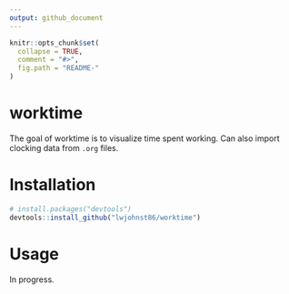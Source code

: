 ```yaml
---
output: github_document
---
```


<!-- README.md is generated from README.Rmd. Please edit that file -->

```r
knitr::opts_chunk$set(
  collapse = TRUE,
  comment = "#>",
  fig.path = "README-"
)
```

# worktime

The goal of worktime is to visualize time spent working. Can also import
clocking data from `.org` files.

# Installation

```r
# install.packages("devtools")
devtools::install_github("lwjohnst86/worktime")
```

# Usage

In progress.
